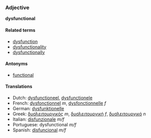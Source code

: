 ===Adjective===
'''dysfunctional'''

====Related terms====
*[[dysfunction]]
*[[dysfunctionality]]
*[[dysfunctionally]]

====Antonyms====
*[[functional]]

====Translations====
*Dutch: [[dysfunctioneel]], [[dysfunctionele]]
*French: [[dysfonctionnel]] ''m'', [[dysfonctionnelle]] ''f''
*German: [[dysfunktionelle]]
*Greek: [[δυσλειτουργικός]] ''m'', [[δυσλειτουργική]] ''f'', [[δυσλειτουργικό]] ''n''
*Italian: [[disfunzionale]] ''m/f''
*Portuguese: dysfunctional ''m/f''
*Spanish: [[disfuncional]] ''m/f''